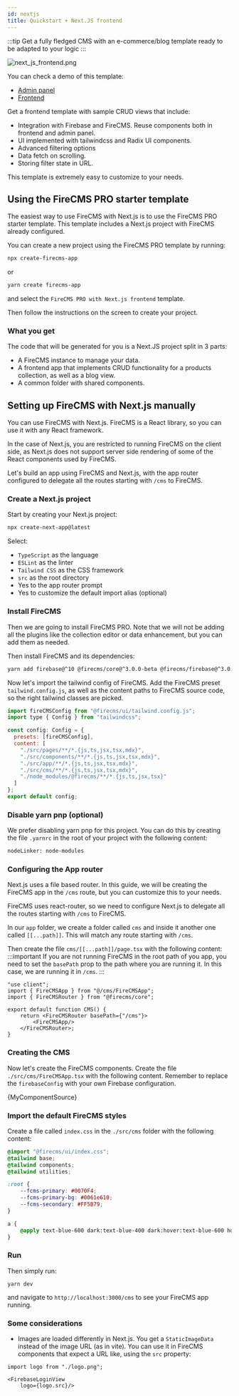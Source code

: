 ```yaml
---
id: nextjs
title: Quickstart + Next.JS frontend
---
```


:::tip
Get a fully fledged CMS with an e-commerce/blog template ready to be
adapted to your logic
:::

![next_js_frontend.png](/img/next_js_frontend.png)

You can check a demo of this template:
- [Admin panel](https://next.firecms.co/cms)
- [Frontend](https://next.firecms.co/)


Get a frontend template with sample CRUD views that include:
- Integration with Firebase and FireCMS. Reuse components both in frontend and admin panel.
- UI implemented with tailwindcss and Radix UI components.
- Advanced filtering options
- Data fetch on scrolling.
- Storing filter state in URL.

This template is extremely easy to customize to your needs.


## Using the FireCMS PRO starter template

The easiest way to use FireCMS with Next.js is to use the FireCMS PRO starter template. This template includes
a Next.js project with FireCMS already configured.

You can create a new project using the FireCMS PRO template by running:

```bash
npx create-firecms-app
```
or

```bash
yarn create firecms-app
```

and select the `FireCMS PRO with Next.js frontend` template.

Then follow the instructions on the screen to create your project.

### What you get

The code that will be generated for you is a Next.JS project split in 3 parts:
- A FireCMS instance to manage your data.
- A frontend app that implements CRUD functionality for a products collection, as well as a blog view.
- A common folder with shared components.


## Setting up FireCMS with Next.js manually


You can use FireCMS with Next.js. FireCMS is a React library, so you can use it with any React
framework.

In the case of Next.js, you are restricted to running FireCMS on the client side,
as Next.js does not support server side rendering of some of the React components used by FireCMS.

Let's build an app using FireCMS and Next.js, with the app router configured to delegate
all the routes starting with `/cms` to FireCMS.

### Create a Next.js project

Start by creating your Next.js project:

```bash
npx create-next-app@latest
```

Select:
- `TypeScript` as the language
- `ESLint` as the linter
- `Tailwind CSS` as the CSS framework
- `src` as the root directory
- Yes to the app router prompt
- Yes to customize the default import alias (optional)

### Install FireCMS

Then we are going to install FireCMS PRO. Note that we will not be adding all the plugins like the collection
editor or data enhancement, but you can add them as needed.

Then install FireCMS and its dependencies:

```bash
yarn add firebase@^10 @firecms/core@^3.0.0-beta @firecms/firebase@^3.0.0-beta @firecms/editor@^3.0.0-beta react-router@^6 react-router-dom@^6 @tailwindcss/typography typeface-rubik @fontsource/jetbrains-mono
```

Now let's import the tailwind config of FireCMS. Add the FireCMS preset `tailwind.config.js`, as well as the
content paths to FireCMS source code, so the right tailwind classes are picked.

```js
import fireCMSConfig from "@firecms/ui/tailwind.config.js";
import type { Config } from "tailwindcss";

const config: Config = {
  presets: [fireCMSConfig],
  content: [
    "./src/pages/**/*.{js,ts,jsx,tsx,mdx}",
    "./src/components/**/*.{js,ts,jsx,tsx,mdx}",
    "./src/app/**/*.{js,ts,jsx,tsx,mdx}",
    "./src/cms/**/*.{js,ts,jsx,tsx,mdx}",
    "./node_modules/@firecms/**/*.{js,ts,jsx,tsx}"
  ]
};
export default config;

```

### Disable yarn pnp (optional)

We prefer disabling yarn pnp for this project. You can do this by creating the file `.yarnrc` in the root of your project
with the following content:

```bash
nodeLinker: node-modules
```



### Configuring the App router

Next.js uses a file based router. In this guide, we will be creating the FireCMS
app in the `/cms` route, but you can customize this to your needs.

FireCMS uses react-router, so we need to configure Next.js to delegate
all the routes starting with `/cms` to FireCMS.

In our `app` folder, we create a folder called `cms` and inside it another one called
`[[...path]]`. This will match any route starting with `/cms`.

Then create the file `cms/[[...path]]/page.tsx` with the following content:
:::important
If you are not running FireCMS in the root path of you app, you need to set the `basePath` prop to the path where you
are running it. In this case, we are running it in `/cms`.
:::

```tsx
"use client";
import { FireCMSApp } from "@/cms/FireCMSApp";
import { FireCMSRouter } from "@firecms/core";

export default function CMS() {
    return <FireCMSRouter basePath={"/cms"}>
        <FireCMSApp/>
    </FireCMSRouter>;
}

```

### Creating the CMS

Now let's create the FireCMS components. Create the file `./src/cms/FireCMSApp.tsx` with the following content.
Remember to replace the `firebaseConfig` with your own Firebase configuration.




<CodeBlock language="tsx">{MyComponentSource}</CodeBlock>


### Import the default FireCMS styles
Create a file called `index.css` in the `./src/cms` folder with the following content:

```css
@import "@firecms/ui/index.css";
@tailwind base;
@tailwind components;
@tailwind utilities;

:root {
    --fcms-primary: #0070F4;
    --fcms-primary-bg: #0061e610;
    --fcms-secondary: #FF5B79;
}

a {
    @apply text-blue-600 dark:text-blue-400 dark:hover:text-blue-600 hover:text-blue-800
}
```

### Run

Then simply run:

```
yarn dev
```
and navigate to `http://localhost:3000/cms` to see your FireCMS app running.


### Some considerations

- Images are loaded differently in Next.js.
You get a `StaticImageData` instead of the image URL (as in vite).
You can use it in FireCMS components that expect a URL like, using the `src` property:
```tsx
import logo from "./logo.png";

<FirebaseLoginView
    logo={logo.src}/>
```

